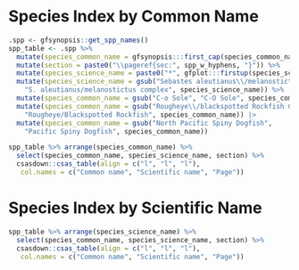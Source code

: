 \clearpage

# Species Index by Common Name {#sec:common-name-index}

```r
.spp <- gfsynopsis::get_spp_names()
spp_table <- .spp %>%
  mutate(species_common_name = gfsynopsis:::first_cap(species_common_name)) %>%
  mutate(section = paste0("\\pageref{sec:", spp_w_hyphens, "}")) %>%
  mutate(species_science_name = paste0("*", gfplot:::firstup(species_science_name), "*")) %>%
  mutate(species_science_name = gsub("Sebastes aleutianus\\/melanostictus complex",
    "S. aleutianus/melanostictus complex", species_science_name)) %>% 
  mutate(species_common_name = gsub("C-o Sole", "C-O Sole", species_common_name)) %>%
  mutate(species_common_name = gsub("Rougheye\\/blackspotted Rockfish Complex", 
    "Rougheye/Blackspotted Rockfish", species_common_name)) |> 
  mutate(species_common_name = gsub("North Pacific Spiny Dogfish", 
    "Pacific Spiny Dogfish", species_common_name))

spp_table %>% arrange(species_common_name) %>%
  select(species_common_name, species_science_name, section) %>%
  csasdown::csas_table(align = c("l", "l", "l"),
   col.names = c("Common name", "Scientific name", "Page"))
```

\clearpage

# Species Index by Scientific Name {#sec:sci-name-index}

```r
spp_table %>% arrange(species_science_name) %>%
  select(species_common_name, species_science_name, section) %>%
  csasdown::csas_table(align = c("l", "l", "l"),
   col.names = c("Common name", "Scientific name", "Page"))
```

\clearpage
